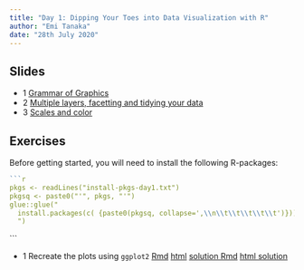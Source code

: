 ```yaml
---
title: "Day 1: Dipping Your Toes into Data Visualization with R"
author: "Emi Tanaka"
date: "28th July 2020"
---
```


## Slides

* [1]{.circle} [Grammar of Graphics](slides/day1-session1.html)
* [2]{.circle} [Multiple layers, facetting and tidying your data](slides/day1-session2.html)
* [3]{.circle} [Scales and color](slides/day1-session3.html)


## Exercises

Before getting started, you will need to install the following R-packages:

```r
```r
pkgs <- readLines("install-pkgs-day1.txt")
pkgsq <- paste0("'", pkgs, "'")
glue::glue("
  install.packages(c( {paste0(pkgsq, collapse=',\\n\\t\\t\\t\\t\\t')}))
  ")
```
```

* [1]{.circle} Recreate the plots using `ggplot2` <a class="tag" href="exercises/day1-exercise-01.Rmd" download><i class="fas fa-download"></i> Rmd</a> <a class="tag" href="exercises/day1-exercise-01.html" target="_blank"><i class="fas fa-globe"></i> html</a> <a class="tag" href="exercises/day1-exercise-01-solution.Rmd" download><i class="fas fa-download"></i> solution Rmd</a> <a class="tag" href="exercises/day1-exercise-01-solution.html" target="_blank"><i class="fas fa-globe"></i> html solution</a>


